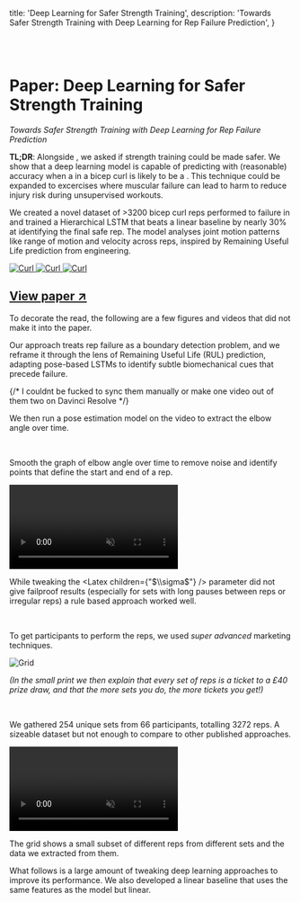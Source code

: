 
  title: 'Deep Learning for Safer Strength Training',
  description: 'Towards Safer Strength Training with Deep Learning for Rep Failure Prediction',
}

<LinkTo displayText="Back" link="/" />
<br />
<br />


# Paper: Deep Learning for Safer Strength Training

*Towards Safer Strength Training with Deep Learning for Rep Failure Prediction*

**TL;DR**: Alongside <Avatar url="https://unavatar.io/github/Cat2005" name="Caterina Mammola" link="https://caterina.codes/" />, we asked if strength training could be made safer. We show that a deep learning model is capable of predicting with (reasonable) accuracy when a <Definitions text="rep" helperText="(single repetition of a repeated exercise like a squat or a push-up)" /> in a bicep curl <Definitions text="set" helperText="(a group of consecutive repetitions performed without rest)" /> is likely to be a <Definitions text="failure" helperText=", the point at which a muscle can no longer sustain the load and another rep is no longer possible" />. This technique could be expanded to excercises where muscular failure can lead to harm to reduce injury risk during unsupervised workouts. 

We created a novel dataset of >3200 bicep curl reps performed to failure in and trained a Hierarchical LSTM that beats a linear baseline by nearly 30% at identifying the final safe rep. The model analyses joint motion patterns like range of motion and velocity across reps, inspired by Remaining Useful Life prediction from engineering. 

<a href="/curl/towards-safer-strength-training.pdf" className="w-full bg-card rounded-lg group grid sm:grid-cols-2 grid-cols-1 h-20 relative my-20 cursor-pointer text-primary" target="_blank"> 
  <div className="relative col-span-1 h-32 overflow-hidden -translate-y-12">
    <Image src="/mlp-3.jpg" alt="Curl" width={110} height={100} className='absolute bottom-0 left-[45%] -translate-x-1/5 border-card border rounded-sm translate-y-16 rotate-12 group-hover:translate-y-14 group-hover:rotate-[15deg] transition-all duration-200 ease-in-out'/>
    <Image src="/mlp-2.jpg" alt="Curl" width={120} height={100} className='absolute bottom-0 left-[43%] -translate-x-1/3 border-card border rounded-sm translate-y-16 rotate-3 group-hover:translate-y-14 group-hover:rotate-[6deg] transition-all duration-200 ease-in-out'/>
    <Image src="/mlp-1.jpg" alt="Curl" width={130} height={100} className='absolute bottom-0 left-[38%] -translate-x-1/2 border-card border rounded-sm translate-y-16 -rotate-6 group-hover:translate-y-14 group-hover:rotate-[-8deg] transition-all duration-200 ease-in-out'/>
  </div>
  <div className='h-20 flex flex-col-reverse md:flex-row md:items-center absolute md:relative right-4 bottom-0'>
    <h2 className='group-hover:underline my-2 ml-4 h-auto'>View paper ↗</h2>
  </div>
</a>

To decorate the read, the following are a few figures and videos that did not make it into the paper.




Our approach treats rep failure as a boundary detection problem, and we reframe it through the lens of Remaining Useful Life (RUL) prediction, adapting pose-based LSTMs to identify subtle biomechanical cues that precede failure. 



{/* I couldnt be fucked to sync them manually or make one video out of them two on Davinci Resolve */}
<SyncedVideos
  mainVideoSrc="/curl/with-overlay.mp4"
  syncedVideoSrc="/curl/angle-graph.mp4"
/>

We then run a pose estimation model on the video to extract the elbow angle over time. 

<br />

Smooth the graph of elbow angle over time to remove noise and identify points that define the start and end of a rep. 

<video 
  src="/curl/adjusting-curves.mov" 
  className="w-full h-full object-cover"   
  controls={false}
  autoPlay
  muted
  loop
  playsInline 
/>

While tweaking the <Latex children={"$\\sigma$"} /> parameter did not give failproof results (especially for sets with long pauses between reps or irregular reps) a rule based approach worked well.

<br />

To get participants to perform the reps, we used *super advanced* marketing techniques. 


<Image src="/curl/poster.png" alt="Grid" width={1000} height={1000} className="w-2/3 m-auto rounded-sm h-full object-cover" />


*(In the small print we then explain that every set of reps is a ticket to a £40 prize draw, and that the more sets you do, the more tickets you get!)*

<br />


We gathered 254 unique sets from 66 participants, totalling 3272 reps. A sizeable dataset but not enough to compare to other published approaches. 

<video 
  src="/curl/grid.mp4" 
  className="w-full h-full object-cover"   
  controls={false}
  autoPlay
  muted
  loop
  playsInline 
/>

The grid shows a small subset of different reps from different sets and the data we extracted from them. 

What follows is a large amount of tweaking deep learning approaches to improve its performance. We also developed a linear baseline that uses the same features as the model but linear.
